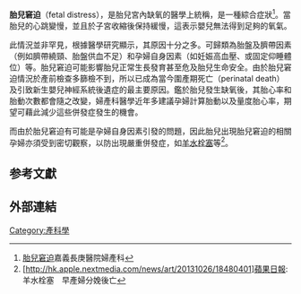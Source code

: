 {{medical}}

'''胎兒窘迫'''（fetal distress），是胎兒宮內缺氧的醫學上統稱，是一種綜合症狀<ref>[https://www1.cgmh.org.tw/intr/intr5/c6700/OBGYN/%E8%83%8E%E5%85%92%E7%AA%98%E8%BF%AB.htm 胎兒窘迫]嘉義長庚醫院婦產科</ref>。當胎兒的心跳變慢，並且於子宮收縮後保持緩慢，這表示嬰兒無法得到足夠的氧氣。

此情況並非罕見，根據醫學研究顯示，其原因十分之多。可歸類為胎盤及臍帶因素（例如臍帶繞頸、胎盤供血不足）和孕婦自身因素（如妊娠高血壓、或固定仰睡體位）等。胎兒窘迫可能影響胎兒正常生長發育甚至危及胎兒生命安全。由於胎兒窘迫情況於產前檢查多篩檢不到，所以已成為當今圍產期死亡（perinatal death）及引致新生嬰兒神經系統後遺症的最主要原因。鑑於胎兒發生缺氧後，其胎心率和胎動次數都會隨之改變，婦產科醫學近年多建議孕婦計算胎動以及量度胎心率，期望可藉此減少這些併發症發生的機會。

而由於胎兒窘迫有可能是孕婦自身因素引發的問題，因此胎兒出現胎兒窘迫的相關孕婦亦須受到密切觀察，以防出現嚴重併發症，如[[羊水栓塞|羊水栓塞]]等<ref>[http://hk.apple.nextmedia.com/news/art/20131026/18480401]蘋果日報: 羊水栓塞　早產婦分娩後亡</ref>。

==参考文獻==
{{Reflist}}

==外部連結==
{{懷孕、分娩及產後的病理學}}

[[Category:產科學|Category:產科學]]